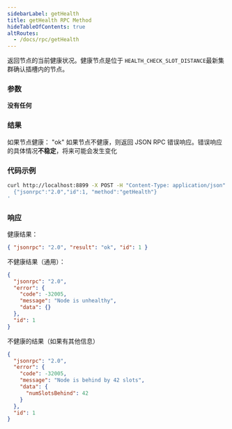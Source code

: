 ```yaml
---
sidebarLabel: getHealth
title: getHealth RPC Method
hideTableOfContents: true
altRoutes:
  - /docs/rpc/getHealth
---
```


返回节点的当前健康状况。健康节点是位于 `HEALTH_CHECK_SLOT_DISTANCE`最新集群确认插槽内的节点。

<DocSideBySide>

<DocLeftSide>

### 参数

**没有任何**

### 结果

  如果节点健康： "ok"
  如果节点不健康，则返回 JSON RPC 错误响应。错误响应的具体情况**不稳定**，将来可能会发生变化

</DocLeftSide>

<DocRightSide>

### 代码示例

```bash
curl http://localhost:8899 -X POST -H "Content-Type: application/json" -d '
  {"jsonrpc":"2.0","id":1, "method":"getHealth"}
'
```

### 响应

  健康结果：

```json
{ "jsonrpc": "2.0", "result": "ok", "id": 1 }
```

  不健康结果（通用）：

```json
{
  "jsonrpc": "2.0",
  "error": {
    "code": -32005,
    "message": "Node is unhealthy",
    "data": {}
  },
  "id": 1
}
```

  不健康的结果（如果有其他信息）

```json
{
  "jsonrpc": "2.0",
  "error": {
    "code": -32005,
    "message": "Node is behind by 42 slots",
    "data": {
      "numSlotsBehind": 42
    }
  },
  "id": 1
}
```

</DocRightSide>
</DocSideBySide>
